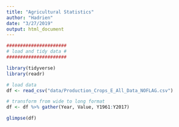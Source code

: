 ```yaml
---
title: "Agricultural Statistics"
author: "Hadrien"
date: "3/27/2019"
output: html_document
---
```


```r
######################
# load and tidy data #
######################

library(tidyverse)
library(readr)

# load data
df <- read_csv("data/Production_Crops_E_All_Data_NOFLAG.csv")

# transform from wide to long format
df <- df %>% gather(Year, Value, Y1961:Y2017)

glimpse(df)



```

